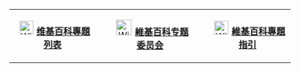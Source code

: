 {| style="width: 100%; background-color: transparent; border-collapse: collapse; margin-bottom: 0.5em; margin-top: {{{margin-top|0.5em}}}"
| style="width: 33%; margin-right: 12px; vertical-align: center; text-align: center; border: 1px solid {{{border|silver}}}; background-color: {{{background|transparent}}}" |
<span style="padding-left: .5em; padding-right: .1em;">[[File:WikiProject Council project list icon.svg|25px|link=Wikipedia:专题委员会/专题名录]]</span>
<span>'''[[维基百科:专题委员会/专题名录|维基百科專題列表]]'''</span>
| style="width: auto" | &nbsp;
| style="width: 33%; margin-left: 1%; vertical-align: center; text-align: center; border: 1px solid {{{border|silver}}}; background-color: {{{background|transparent}}}" |
<span style="padding-left: .5em; padding-right: .1em;">[[File:WikiProject_Council_with_transparent_background.svg|28px|link=Wikipedia:专题委员会]]</span>
<span>'''[[Wikipedia:专题委员会|維基百科专题委员会]]'''</span>
| style="width: auto" | &nbsp;
| style="width: 33%; margin-left: 1%; vertical-align: center; text-align: center; border: 1px solid {{{border|silver}}}; background-color: {{{background|transparent}}}" |
<span style="padding-left: .5em; padding-right: .1em;">[[File:WikiProject Council project guide icon.svg|25px|link=Wikipedia:专题委员会/专题指引]]</span>
<span>'''[[Wikipedia:专题委员会/专题指引|維基百科專題指引]]'''</span>
|}<noinclude>
{{documentation}}
</noinclude>